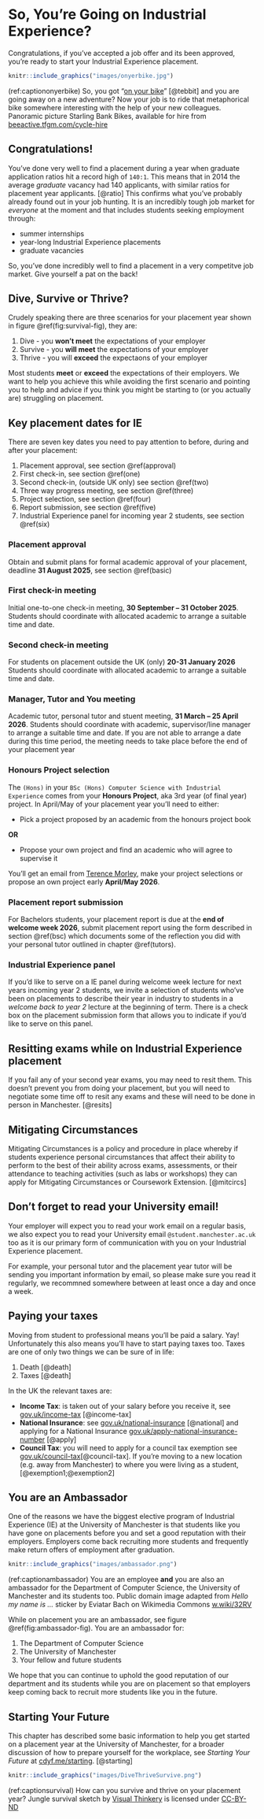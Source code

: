 # So, You're Going on Industrial Experience? {#starting}
Congratulations, if you’ve accepted a job offer and its been approved, you’re ready to start your Industrial Experience placement. 

```r
knitr::include_graphics("images/onyerbike.jpg")
```

(ref:captiononyerbike) So, you got “[on your bike](https://en.wiktionary.org/wiki/on_your_bike)” [@tebbit] and you are going away on a new adventure? Now your job is to ride that metaphorical bike somewhere interesting with the help of your new colleagues. Panoramic picture Starling Bank Bikes, available for hire from [beeactive.tfgm.com/cycle-hire](https://beeactive.tfgm.com/cycle-hire/)


## Congratulations! {#congrats}
You've done very well to find a placement during a year when graduate application ratios hit a record high of `140:1`. This means that in 2014 the average _graduate_ vacancy had 140 applicants, with similar ratios for placement year applicants. [@ratio]  This confirms what you've probably already found out in your job hunting. It is an incredibly tough job market for _everyone_ at the moment and that includes students seeking employment through:

* summer internships
* year-long Industrial Experience placements
* graduate vacancies 

So, you've done incredibly well to find a placement in a very competitve job market. Give yourself a pat on the back!

## Dive, Survive or Thrive? {#thrive}
Crudely speaking there are three scenarios for your placement year shown in figure \@ref(fig:survival-fig), they are:

1. Dive - you **won't meet** the expectations of your employer
1. Survive - you **will meet** the expectations of your employer
1. Thrive - you will **exceed** the expectaons of your employer

Most students **meet** or **exceed** the expectations of their employers. We want to help you achieve this while avoiding the first scenario and pointing you to help and advice if you think you might be starting to (or you actually are) struggling on placement. 

## Key placement dates for IE {#keydates} 

There are seven key dates you need to pay attention to before, during and after your placement: 

1. Placement approval, see section \@ref(approval) 
1. First check-in, see section \@ref(one)
1. Second check-in, (outside UK only) see section \@ref(two)
1. Three way progress meeting, see section \@ref(three)
1. Project selection, see section \@ref(four)
1. Report submission, see section \@ref(five)
1. Industrial Experience panel for incoming year 2 students, see section \@ref(six)


### Placement approval {#approval}

Obtain and submit plans for formal academic approval of your placement, deadline **31 August 2025**, see section \@ref(basic)


### First check-in meeting {#one}

Initial one-to-one check-in meeting, **30 September – 31 October 2025**. Students should coordinate with allocated academic to arrange a suitable time and date.

### Second check-in meeting {#two}

For students on placement outside the UK (only) **20-31 January 2026** Students should coordinate with allocated academic to arrange a suitable time and date.

### Manager, Tutor and You meeting {#three}

 Academic tutor, personal tutor and stuent meeting,  **31 March – 25 April 2026**. Students should coordinate with academic, supervisor/line manager to arrange a suitable time and date. If you are not able to arrange a date during this time period, the meeting needs to take place before the end of your placement year


### Honours Project selection {#four}

The `(Hons)` in your `BSc (Hons) Computer Science with Industrial Experience` comes from your **Honours Project**, aka 3rd year (of final year) project. In April/May of your placement year you'll need to either: 

* Pick a project proposed by an academic from the honours project book 

**OR** 

* Propose your own project and find an academic who will agree to supervise it

You'll get an email from [Terence Morley](https://research.manchester.ac.uk/en/persons/terence.morley), make your project selections or propose an own project early **April/May 2026**.


### Placement report submission {#five}

For Bachelors students, your placement report is due at the **end of welcome week 2026**, submit placement report using the form described in section \@ref(bsc) which documents some of the reflection you did with your personal tutor outlined in chapter \@ref(tutors).


### Industrial Experience panel {#six}
If you'd like to serve on a IE panel during welcome week lecture for next years incoming year 2 students, we invite a selection of students who've been on placements to describe their year in industry to students in a _welcome back to year 2_ lecture at the beginning of term. There is a check box on the placement submission form that allows you to indicate if you'd like to serve on this panel.



<!--## Skills audit -->


<!--## Don't forget to read your email {#email} -->

## Resitting exams while on Industrial Experience placement {#resits} 

If you fail any of your second year exams, you may need to resit them. This doesn't prevent you from doing your placement, but you will need to negotiate some time off to resit any exams and these will need to be done in person in Manchester. [@resits]

## Mitigating Circumstances {#mitcircs}

Mitigating Circumstances is a policy and procedure in place whereby if students experience personal circumstances that affect their ability to perform to the best of their ability across exams, assessments, or their attendance to teaching activities (such as labs or workshops) they can apply for Mitigating Circumstances or Coursework Extension. [@mitcircs]

## Don't forget to read your University email! {#email} 
Your employer will expect you to read your work email on a regular basis, we also expect you to read your University email `@student.manchester.ac.uk` too as it is our primary form of communication with you on your Industrial Experience placement.

For example, your personal tutor and the placement year tutor will be sending you important information by email, so please make sure you read it regularly, we recommned somewhere between at least once a day and once a week.


## Paying your taxes {#taxes}

Moving from student to professional means you'll be paid a salary. Yay! Unfortunately this also means you'll have to start paying taxes too. Taxes are one of only two things we can be sure of in life:

1. Death [@death]
1. Taxes [@death]

In the UK the relevant taxes are:

* **Income Tax**: is taken out of your salary before you receive it, see [gov.uk/income-tax](https://www.gov.uk/income-tax) [@income-tax]
* **National Insurance**: see [gov.uk/national-insurance](https://www.gov.uk/national-insurance) [@national] and applying for a National Insurance [gov.uk/apply-national-insurance-number](https://www.gov.uk/apply-national-insurance-number) [@apply]
* **Council Tax**: you will need to apply for a council tax exemption see [gov.uk/council-tax](https://www.gov.uk/council-tax)[@council-tax]. If you're moving to a new location (e.g. away from Manchester) to where you were living as a student, [@exemption1;@exemption2]


## You are an Ambassador {#ambassador}
One of the reasons we have the biggest elective program of Industrial Experience (IE) at the University of Manchester is that students like you have gone on placements before you and set a good reputation with their employers. Employers come back recruiting more students and frequently make return offers of employment after graduation.

```r
knitr::include_graphics("images/ambassador.png")
```
(ref:captionambassador) You are an employee **and** you are also an ambassador for the Department of Computer Science, the University of Manchester and its students too. Public domain image adapted from _Hello my name is …_ sticker by Eviatar Bach on Wikimedia Commons [w.wiki/32RV](https://w.wiki/32RV)

While on placement you are an ambassador, see figure \@ref(fig:ambassador-fig). You are an ambassador for: 

1. The Department of Computer Science 
1. The University of Manchester
1. Your fellow and future students

 We hope that you can continue to uphold the good reputation of our department and its students while you are on placement so that employers keep coming back to recruit more students like you in the future. 


## Starting Your Future {#etc}
This chapter has described some basic information to help you get started on a placement year at the University of Manchester, for a broader discussion of how to prepare yourself for the workplace, see _Starting Your Future_ at [cdyf.me/starting](https://www.cdyf.me/starting). [@starting]

```r
knitr::include_graphics("images/DiveThriveSurvive.png")
```
(ref:captionsurvival) How can you survive and thrive on your placement year? Jungle survival sketch by [Visual Thinkery](https://visualthinkery.com) is licensed under [CC-BY-ND](https://creativecommons.org/licenses/by-nd/4.0/)

